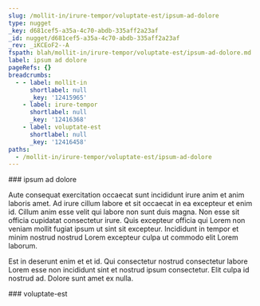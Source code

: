 ```yaml
---
slug: /mollit-in/irure-tempor/voluptate-est/ipsum-ad-dolore
type: nugget
_key: d681cef5-a35a-4c70-abdb-335aff2a23af
_id: nugget/d681cef5-a35a-4c70-abdb-335aff2a23af
_rev: _iKCEoF2--A
fspath: blah/mollit-in/irure-tempor/voluptate-est/ipsum-ad-dolore.md
label: ipsum ad dolore
pageRefs: {}
breadcrumbs:
  - - label: mollit-in
      shortlabel: null
      _key: '12415965'
    - label: irure-tempor
      shortlabel: null
      _key: '12416368'
    - label: voluptate-est
      shortlabel: null
      _key: '12416458'
paths:
  - /mollit-in/irure-tempor/voluptate-est/ipsum-ad-dolore
---
```


<NuggetArea>
<Nugget slug="/mollit-in/irure-tempor/voluptate-est/ipsum-ad-dolore" type="nugget" _key="d681cef5-a35a-4c70-abdb-335aff2a23af" _id="nugget/d681cef5-a35a-4c70-abdb-335aff2a23af" _rev="_iKCEoF2--A" fspath="blah/mollit-in/irure-tempor/voluptate-est/ipsum-ad-dolore.md" label="ipsum ad dolore" paths="/mollit-in/irure-tempor/voluptate-est/ipsum-ad-dolore">
<NuggetBody>
### ipsum ad dolore

Aute consequat exercitation occaecat sunt incididunt irure anim et anim laboris amet. Ad irure cillum labore et sit occaecat in ea excepteur et enim id. Cillum anim esse velit qui labore non sunt duis magna. Non esse sit officia cupidatat consectetur irure. Quis excepteur officia qui Lorem non veniam mollit fugiat ipsum ut sint sit excepteur. Incididunt in tempor et minim nostrud nostrud Lorem excepteur culpa ut commodo elit Lorem laborum.

Est in deserunt enim et et id. Qui consectetur nostrud consectetur labore Lorem esse non incididunt sint et nostrud ipsum consectetur. Elit culpa id nostrud ad. Dolore sunt amet ex nulla.

</NuggetBody>
<Breadcrumbs>
<Crumbs>
<Crumb _key="12415965" label="mollit-in" /><Crumb _key="12416368" label="irure-tempor" /><Crumb _key="12416458" label="voluptate-est" />
</Crumbs>
</Breadcrumbs>
</Nugget>

<NuggetsInbound>
</NuggetsInbound>
<NuggetsOutbound>
</NuggetsOutbound>
</NuggetArea>
<PassagesInbound>
<Passage direction="inbound" type="passage" _key="12416458" _id="passage/12416458" _rev="_iKCEoF2---" label="voluptate-est" passage="voluptate-est" fspath="blah/mollit-in/irure-tempor/voluptate-est" paths="/mollit-in/irure-tempor/voluptate-est" slug="/mollit-in/irure-tempor/voluptate-est">
<NuggetBody>
### voluptate-est

</NuggetBody>
<Breadcrumbs>
<Crumbs>
<Crumb _key="12415965" label="mollit-in" /><Crumb _key="12416368" label="irure-tempor" />
</Crumbs>
</Breadcrumbs>
</Passage>

</PassagesInbound>
<PassagesOutbound>
</PassagesOutbound>